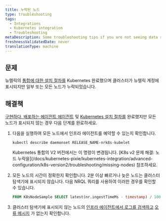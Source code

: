 ```yaml
---
title: 누락된 노드
type: troubleshooting
tags:
  - Integrations
  - Kubernetes integration
  - Troubleshooting
metaDescription: Some troubleshooting tips if you are not seeing data show up for your New Relic's Kubernetes integration.
freshnessValidatedDate: never
translationType: machine
---
```


## 문제

뉴렐릭의 [통합에 대한 설치 절차를](/install/kubernetes/) Kubernetes 완료했으며 클러스터가 뉴렐릭 계정에 표시되지만 일부 또는 모든 노드가 누락되었습니다.

## 해결책

[구현하다, 배포하는 에이전트 에이전트](#install) 및 [Kubernetes 설치 절차를](/install/kubernetes/) 완료했지만 모든 노드가 표시되지 않는 경우 다음 단계를 완료하세요.

1. 다음을 실행하여 모든 노드에서 인프라 에이전트를 예약할 수 있는지 확인합니다.

   ```shell
   kubectl describe daemonset RELEASE_NAME-nrk8s-kubelet
   ```

   <Callout variant="caution">
     Kubernetes 통합의 V2 버전에서는 이 명령이 변경됩니다. [K8s v2 문제 해결: 노드 누락을](/docs/kubernetes-pixie/kubernetes-integration/advanced-configuration/k8s-version2/troubleshooting/missing-nodes) 참조하세요.
   </Callout>

2. 모든 노드의 시간이 정확한지 확인합니다. 2분 이상 빠르거나 늦은 노드는 클러스터 탐색기에 표시되지 않습니다. 다음 NRQL 쿼리를 사용하여 이러한 경우를 확인할 수 있습니다.

   ```sql
   FROM K8sNodeSample SELECT latest(nr.ingestTimeMs - timestamp) / 1000 AS 'Clock offset seconds' FACET nodeName LIMIT max SINCE 1 DAY AGO
   ```

3. 클러스터 탐색기에 표시되지 않는 노드의 [인프라 에이전트에서 로그를 검색하고](/docs/kubernetes-pixie/kubernetes-integration/advanced-configuration/get-logs-version/) [오류 메시지](/docs/kubernetes-pixie/kubernetes-integration/troubleshooting/common-error-messages/error-messages) 가 없는지 확인합니다.
